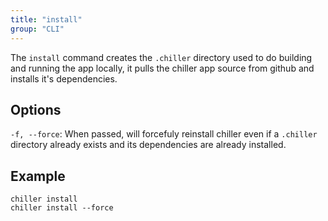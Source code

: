 ```yaml
---
title: "install"
group: "CLI"
---
```


The `install` command creates the `.chiller` directory used to do building and running the app locally, it pulls the chiller app source from github and installs it's dependencies.

## Options

`-f, --force`: When passed, will forcefuly reinstall chiller even if a `.chiller` directory already exists and its dependencies are already installed.

## Example

```
chiller install
chiller install --force
```